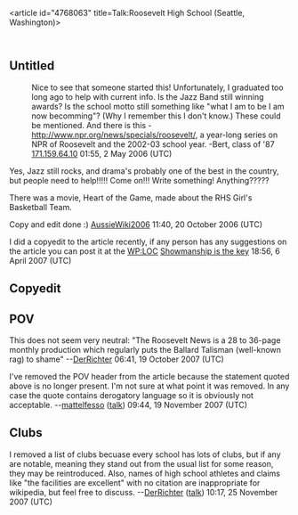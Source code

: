 <article id="4768063" title=Talk:Roosevelt High School (Seattle, Washington)>
	<talkpage id="4768063" title="Talk:Roosevelt High School (Seattle, Washington)">
{{WikiProjectBannerShell|1=
{{WikiProject Historic sites|class=Start|importance=low}}
{{WikiProject United States|class=Start|importance=Low|WA=yes|WA-importance=|Seattle=Yes|Seattle-importance=|auto=Inherit}}
{{WikiProject Schools|class=Start|importance=Low}}
}}

==Untitled==
:Nice to see that someone started this! Unfortunately, I graduated too long ago to help with current info. Is the Jazz Band still winning awards? Is the school motto still something like &quot;what I am to be I am now becomming&quot;? (Why I remember this I don't know.) These could be mentioned. And there is this - http://www.npr.org/news/specials/roosevelt/, a year-long series on NPR of Roosevelt and the 2002-03 school year. -Bert, class of '87 [[User:171.159.64.10|171.159.64.10]] 01:55, 2 May 2006 (UTC)

Yes,  Jazz still rocks, and drama's probably one of the best in the country, but people need to help!!!!! Come on!!! Write something! Anything?????

There was a movie, Heart of the Game, made about the RHS Girl's Basketball Team.


Copy and edit done :) [[User:AussieWiki2006|AussieWiki2006]] 11:40, 20 October 2006 (UTC)

I did a copyedit to the article recently, if any person has any suggestions on the article you can post it at the [[WP:LOC]] [[User:Supershow|Showmanship is the key]] 18:56, 6 April 2007 (UTC)

==Copyedit==
{{WP LoCE
|April 2007
|[[User:Supershow|Showmanship is the key]] 18:56, 6 April 2007 (UTC)
|[[User:Galena11|Galena11]] 22:06, 11 April 2007 (UTC)
}}

==POV==
This does not seem very neutral: &quot;The Roosevelt News is a 28 to 36-page monthly production which regularly puts the Ballard Talisman (well-known rag) to shame&quot;
--[[User:DerRichter|DerRichter]] 06:41, 19 October 2007 (UTC)

I've removed the POV header from the article because the statement quoted above is no longer present.  I'm not sure at what point it was removed.  In any case the quote contains derogatory language so it is obviously not acceptable. 
--[[User:Mfero|mattelfesso]] ([[User talk:Mfero|talk]]) 09:44, 19 November 2007 (UTC)

==Clubs==
I removed a list of clubs becuase every school has lots of clubs, but if any are notable, meaning they stand out from the usual list for some reason, they may be reintroduced.  Also, names of high school athletes and claims like &quot;the facilities are excellent&quot; with no citation are inappropriate for wikipedia, but feel free to discuss.  --[[User:DerRichter|DerRichter]] ([[User talk:DerRichter|talk]]) 10:17, 25 November 2007 (UTC)
	</talkpage>
</article>